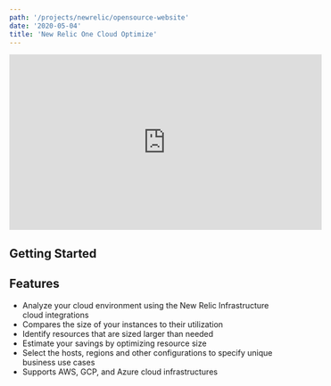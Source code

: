 ```yaml
---
path: '/projects/newrelic/opensource-website'
date: '2020-05-04'
title: 'New Relic One Cloud Optimize'
---
```



<div className="responsive-video">
  <iframe
    width="560"
    height="315"
    src="https://www.youtube.com/embed/qc4cHyPtylo"
    frameborder="0"
    allow="accelerometer; autoplay; encrypted-media; gyroscope; picture-in-picture"
    allowfullscreen
  ></iframe>
</div>

## Getting Started

<NR1AppGettingStartedContent project={props.project} />

## Features

- Analyze your cloud environment using the New Relic Infrastructure cloud integrations
- Compares the size of your instances to their utilization
- Identify resources that are sized larger than needed
- Estimate your savings by optimizing resource size
- Select the hosts, regions and other configurations to specify unique business use cases
- Supports AWS, GCP, and Azure cloud infrastructures
